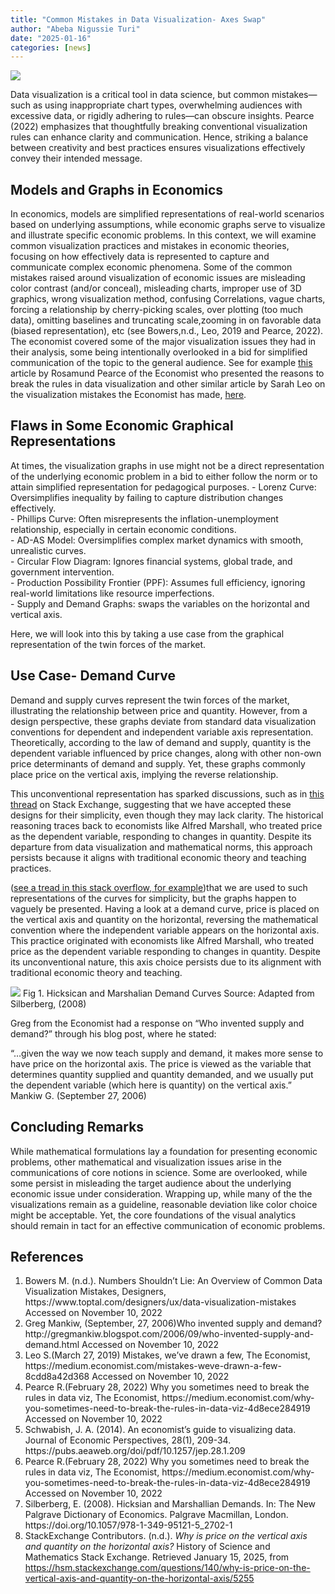 ```yaml
---
title: "Common Mistakes in Data Visualization- Axes Swap"
author: "Abeba Nigussie Turi"
date: "2025-01-16"
categories: [news]
---
```



![](data_visualization.jpg)

Data visualization is a critical tool in data science, but common mistakes—such as using inappropriate chart types, overwhelming audiences with excessive data, or rigidly adhering to rules—can obscure insights. Pearce (2022) emphasizes that thoughtfully breaking conventional visualization rules can enhance clarity and communication. Hence, striking a balance between creativity and best practices ensures visualizations effectively convey their intended message.

## Models and Graphs in Economics
In economics, models are simplified representations of real-world scenarios based on underlying assumptions, while economic graphs serve to visualize and illustrate specific economic problems. In this context, we will examine common visualization practices and mistakes in economic theories, focusing on how effectively data is represented to capture and communicate complex economic phenomena. Some of the common mistakes raised around visualization of economic issues are misleading color contrast (and/or conceal), misleading charts, improper use of 3D graphics, wrong visualization method, confusing Correlations, vague charts, forcing a relationship by cherry-picking scales, over plotting (too much data), omitting baselines and truncating scale,zooming in on favorable data (biased representation), etc (see Bowers,n.d., Leo, 2019 and Pearce, 2022). The economist covered some of the major visualization issues they had in their analysis, some being intentionally overlooked in a bid for simplified communication of the topic to the general audience. See for example [this](https://medium.economist.com/why-you-sometimes-need-to-break-the-rules-in-data-viz-4d8ece284919) article by Rosamund Pearce of the Economist who presented the reasons to break the rules in data visualization  and other similar article by Sarah Leo on the visualization mistakes the Economist has made, [here](https://medium.economist.com/mistakes-weve-drawn-a-few-8cdd8a42d368). 

## Flaws in Some Economic Graphical Representations
At times, the visualization graphs in use might not be a direct representation of the underlying economic problem in a bid to either follow the norm or to attain simplified representation for pedagogical purposes.
- Lorenz Curve: Oversimplifies inequality by failing to capture distribution changes effectively.  
- Phillips Curve: Often misrepresents the inflation-unemployment relationship, especially in certain economic conditions.  
- AD-AS Model: Oversimplifies complex market dynamics with smooth, unrealistic curves.  
- Circular Flow Diagram: Ignores financial systems, global trade, and government intervention.  
- Production Possibility Frontier (PPF): Assumes full efficiency, ignoring real-world limitations like resource imperfections.  
- Supply and Demand Graphs: swaps the variables on the horizontal and vertical axis.

Here, we will look into this by taking a use case from the graphical representation of the twin forces of the market.

## Use Case- Demand Curve
Demand and supply curves represent the twin forces of the market, illustrating the relationship between price and quantity. However, from a design perspective, these graphs deviate from standard data visualization conventions for dependent and independent variable axis representation. Theoretically, according to the law of demand and supply, quantity is the dependent variable influenced by price changes, along with other non-own price determinants of demand and supply. Yet, these graphs commonly place price on the vertical axis, implying the reverse relationship.

This unconventional representation has sparked discussions, such as in [this thread](https://hsm.stackexchange.com/questions/140/why-is-price-on-the-vertical-axis-and-quantity-on-the-horizontal-axis/5255#5255?newreg=455d14da88e247898c8b42507ac665ca) on Stack Exchange, suggesting that we have accepted these designs for their simplicity, even though they may lack clarity. The historical reasoning traces back to economists like Alfred Marshall, who treated price as the dependent variable, responding to changes in quantity. Despite its departure from data visualization and mathematical norms, this approach persists because it aligns with traditional economic theory and teaching practices.

([see a tread in this stack overflow, for example](https://hsm.stackexchange.com/questions/140/why-is-price-on-the-vertical-axis-and-quantity-on-the-horizontal-axis/5255#5255?newreg=455d14da88e247898c8b42507ac665ca))that we are used to such representations of the curves for simplicity, but the graphs happen to vaguely be presented. Having a look at a demand curve, price is placed on the vertical axis and quantity on the horizontal, reversing the mathematical convention where the independent variable appears on the horizontal axis. This practice originated with economists like Alfred Marshall, who treated price as the dependent variable responding to changes in quantity. Despite its unconventional nature, this axis choice persists due to its alignment with traditional economic theory and teaching.



![](Hicksican_Marshalian_HTML.gif)
Fig 1. Hicksican and Marshalian Demand Curves
Source: Adapted from Silberberg, (2008)

Greg from the  Economist had a response on "Who invented supply and demand?" through his blog post, where he stated: 

“...given the way we now teach supply and demand, it makes more sense to have price on the horizontal axis. The price is viewed as the variable that determines quantity supplied and quantity demanded, and we usually put the dependent variable (which here is quantity) on the vertical axis.”  Mankiw G. (September 27, 2006) 

## Concluding Remarks
While mathematical formulations lay a foundation for presenting economic problems, other mathematical and visualization issues arise in the communications of core notions in science. Some are overlooked, while some persist in misleading the target audience about the underlying economic issue under consideration. Wrapping up, while many of the the visualizations remain as a guideline, reasonable deviation like color choice might be acceptable. Yet, the core foundations of the visual analytics should remain in tact for an effective communication of economic problems.

## References
1. Bowers  M. (n.d.). Numbers Shouldn't Lie: An Overview of Common Data Visualization Mistakes, Designers,  https://www.toptal.com/designers/ux/data-visualization-mistakes Accessed on November 10, 2022 
2. Greg Mankiw, (September, 27, 2006)Who invented supply and demand? http://gregmankiw.blogspot.com/2006/09/who-invented-supply-and-demand.html Accessed on November 10, 2022
3. Leo S.(March 27, 2019) Mistakes, we’ve drawn a few, The Economist, https://medium.economist.com/mistakes-weve-drawn-a-few-8cdd8a42d368 Accessed on November 10, 2022
4. Pearce R.(February 28, 2022) Why you sometimes need to break the rules in data viz, The Economist, https://medium.economist.com/why-you-sometimes-need-to-break-the-rules-in-data-viz-4d8ece284919 Accessed on November 10, 2022
5. Schwabish, J. A. (2014). An economist's guide to visualizing data. Journal of Economic Perspectives, 28(1), 209-34. 
https://pubs.aeaweb.org/doi/pdf/10.1257/jep.28.1.209
6. Pearce R.(February 28, 2022) Why you sometimes need to break the rules in data viz, The Economist, https://medium.economist.com/why-you-sometimes-need-to-break-the-rules-in-data-viz-4d8ece284919 Accessed on November 10, 2022
7. Silberberg, E. (2008). Hicksian and Marshallian Demands. In: The New Palgrave Dictionary of Economics. Palgrave Macmillan, London. https://doi.org/10.1057/978-1-349-95121-5_2702-1
8. StackExchange Contributors. (n.d.). *Why is price on the vertical axis and quantity on the horizontal axis?* History of Science and Mathematics Stack Exchange. Retrieved January 15, 2025, from [https://hsm.stackexchange.com/questions/140/why-is-price-on-the-vertical-axis-and-quantity-on-the-horizontal-axis/5255](https://hsm.stackexchange.com/questions/140/why-is-price-on-the-vertical-axis-and-quantity-on-the-horizontal-axis/5255)



